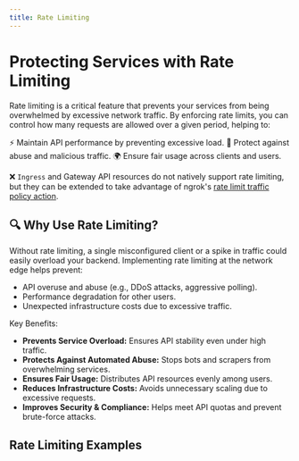 ```yaml
---
title: Rate Limiting
---
```


# Protecting Services with Rate Limiting

Rate limiting is a critical feature that prevents your services from being overwhelmed by excessive network traffic. By enforcing rate limits, you can control how many requests are allowed over a given period, helping to:

⚡ Maintain API performance by preventing excessive load.
🔐 Protect against abuse and malicious traffic.
🌍 Ensure fair usage across clients and users.

❌ `Ingress` and Gateway API resources do not natively support rate limiting, but they can be extended to take advantage of ngrok's [rate limit traffic policy action](/traffic-policy/actions/rate-limit/).

## 🔍 Why Use Rate Limiting?

Without rate limiting, a single misconfigured client or a spike in traffic could easily overload your backend. 
Implementing rate limiting at the network edge helps prevent:
- API overuse and abuse (e.g., DDoS attacks, aggressive polling).
- Performance degradation for other users.
- Unexpected infrastructure costs due to excessive traffic.

Key Benefits:
- **Prevents Service Overload:** Ensures API stability even under high traffic.
- **Protects Against Automated Abuse:** Stops bots and scrapers from overwhelming services.
- **Ensures Fair Usage:** Distributes API resources evenly among users.
- **Reduces Infrastructure Costs:** Avoids unnecessary scaling due to excessive requests.
- **Improves Security & Compliance:** Helps meet API quotas and prevent brute-force attacks.

## Rate Limiting Examples

<!-- prettier-ignore-start -->
<Tabs groupId="kind" queryString="kind">
	<TabItem value="agent-endpoint" label="AgentEndpoint" default>
	</TabItem>
	<TabItem value="cloud-endpoint" label="CloudEndpoint">
  </TabItem>
	<TabItem value="ingress" label="Ingress">
  </TabItem>
	<TabItem value="gateway-api" label="Gateway API">
  </TabItem>
</Tabs>
<!-- prettier-ignore-end -->
